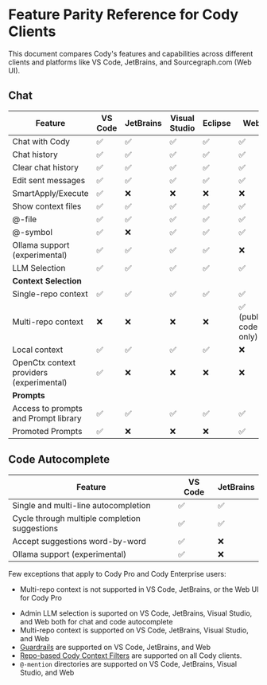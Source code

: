 # Feature Parity Reference for Cody Clients

<p className="subtitle">This document compares Cody's features and capabilities across different clients and platforms like VS Code, JetBrains, and Sourcegraph.com (Web UI).</p>

## Chat

|               **Feature**                | **VS Code** | **JetBrains** | **Visual Studio** | **Eclipse** |       **Web**        | **CLI** |
| ---------------------------------------- | ----------- | ------------- | ----------------- | ----------- | -------------------- | ------- |
| Chat with Cody                           | ✅           | ✅             | ✅                 | ✅           | ✅                    | ✅       |
| Chat history                             | ✅           | ✅             | ✅                 | ✅           | ✅                    | ❌       |
| Clear chat history                       | ✅           | ✅             | ✅                 | ✅           | ✅                    | ❌       |
| Edit sent messages                       | ✅           | ✅             | ✅                 | ✅           | ✅                    | ❌       |
| SmartApply/Execute                       | ✅           | ❌             | ❌                 | ❌           | ❌                    | ❌       |
| Show context files                       | ✅           | ✅             | ✅                 | ✅           | ✅                    | ❌       |
| @-file                                   | ✅           | ✅             | ✅                 | ✅           | ✅                    | ❌       |
| @-symbol                                 | ✅           | ❌             | ✅                 | ✅           | ✅                    | ❌       |
| Ollama support (experimental)            | ✅           | ✅             | ✅                 | ✅           | ❌                    | ❌       |
| LLM Selection                            | ✅           | ✅             | ✅                 | ✅           | ✅                    | ❌       |
| **Context Selection**                    |             |               |                   |             |                      |         |
| Single-repo context                      | ✅           | ✅             | ✅                 | ✅           | ✅                    | ❌       |
| Multi-repo context                       | ❌           | ❌             | ❌                 | ❌           | ✅ (public code only) | ❌       |
| Local context                            | ✅           | ✅             | ✅                 | ✅           | ❌                    | ✅       |
| OpenCtx context providers (experimental) | ✅           | ❌             | ❌                 | ❌           | ❌                    | ❌       |
| **Prompts**                 |             |               |                   |             |                      |         |
| Access to prompts and Prompt library     | ✅           | ✅             | ✅                 | ✅           | ✅                    | ❌       |
| Promoted Prompts                         | ✅           | ❌             | ❌                 | ❌           | ✅                    | ❌       |




## Code Autocomplete

|                  **Feature**                  | **VS Code** | **JetBrains** |
| --------------------------------------------- | ----------- | ------------- |
| Single and multi-line autocompletion          | ✅           | ✅             |
| Cycle through multiple completion suggestions | ✅           | ✅             |
| Accept suggestions word-by-word               | ✅           | ❌             |
| Ollama support (experimental)                 | ✅           | ❌             |

Few exceptions that apply to Cody Pro and Cody Enterprise users:

<Accordion title="For Cody Pro">

- Multi-repo context is not supported in VS Code, JetBrains, or the Web UI for Cody Pro

</Accordion>

<Accordion title="For Cody Enterprise">

- Admin LLM selection is suported on VS Code, JetBrains, Visual Studio, and Web both for chat and code autocomplete
- Multi-repo context is supported on VS Code, JetBrains, Visual Studio, and Web
- [Guardrails](/cody/clients/enable-cody-enterprise#guardrails) are supported on VS Code, JetBrains, and Web
- [Repo-based Cody Context Filters](/cody/capabilities/ignore-context#cody-context-filters) are supported on all Cody clients.
- `@-mention` directories are supported on VS Code, JetBrains, Visual Studio, and Web

</Accordion>
